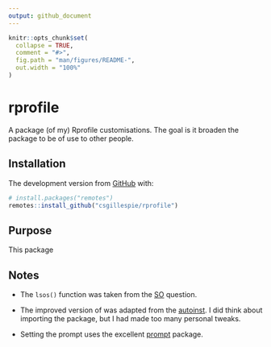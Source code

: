 ```yaml
---
output: github_document
---
```


<!-- README.md is generated from README.Rmd. Please edit that file -->

```r
knitr::opts_chunk$set(
  collapse = TRUE,
  comment = "#>",
  fig.path = "man/figures/README-",
  out.width = "100%"
)
```

# rprofile

<!-- badges: start -->
<!-- badges: end -->

A package (of my) Rprofile customisations. The goal is it broaden the package
to be of use to other people.

## Installation

<!-- You can install the released version of rprofile from [CRAN](https://CRAN.R-project.org) with: -->

<!-- ``` r -->
<!-- install.packages("rprofile") -->
<!-- ``` -->

The development version from [GitHub](https://github.com/) with:

``` r
# install.packages("remotes")
remotes::install_github("csgillespie/rprofile")
```
## Purpose

This package

## Notes

 * The `lsos()` function was taken from the [SO](https://stackoverflow.com/q/1358003/203420) 
 question.
 
 * The improved version of \code{library()} was adapted from the 
 [autoinst](https://github.com/jimhester/autoinst/). I did think about importing the package, 
 but I had made too many personal tweaks.
 
 * Setting the prompt uses the excellent [prompt](https://github.com/gaborcsardi/prompt) 
 package.
 
